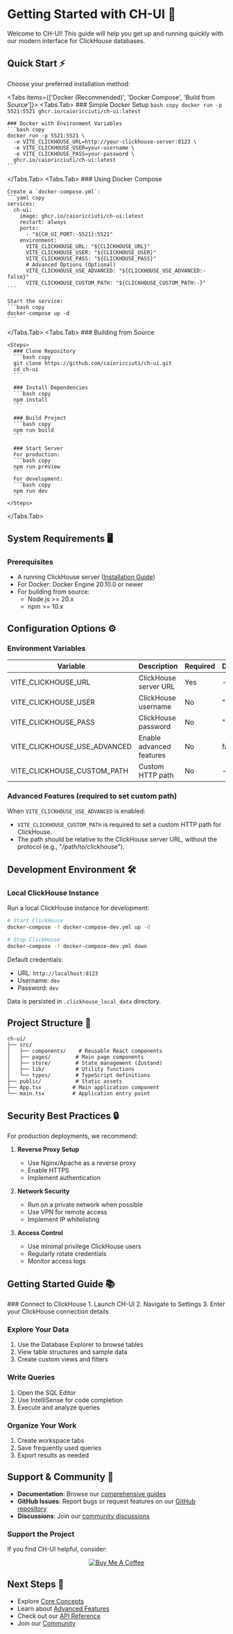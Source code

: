 # Getting Started with CH-UI 🚀

Welcome to CH-UI! This guide will help you get up and running quickly with our modern interface for ClickHouse databases.

## Quick Start ⚡

Choose your preferred installation method:

 
<Tabs items={['Docker (Recommended)', 'Docker Compose', 'Build from Source']}>
  <Tabs.Tab>
    ### Simple Docker Setup
    ```bash copy
    docker run -p 5521:5521 ghcr.io/caioricciuti/ch-ui:latest
    ```
    
    ### Docker with Environment Variables
    ```bash copy
    docker run -p 5521:5521 \
      -e VITE_CLICKHOUSE_URL=http://your-clickhouse-server:8123 \
      -e VITE_CLICKHOUSE_USER=your-username \
      -e VITE_CLICKHOUSE_PASS=your-password \
      ghcr.io/caioricciuti/ch-ui:latest
    ```
  </Tabs.Tab>
  <Tabs.Tab>
    ### Using Docker Compose
    
    Create a `docker-compose.yml`:
    ```yaml copy
    services:
      ch-ui:
        image: ghcr.io/caioricciuti/ch-ui:latest
        restart: always
        ports:
          - "${CH_UI_PORT:-5521}:5521"
        environment:
          VITE_CLICKHOUSE_URL: "${CLICKHOUSE_URL}"
          VITE_CLICKHOUSE_USER: "${CLICKHOUSE_USER}"
          VITE_CLICKHOUSE_PASS: "${CLICKHOUSE_PASS}"
          # Advanced Options (Optional)
          VITE_CLICKHOUSE_USE_ADVANCED: "${CLICKHOUSE_USE_ADVANCED:-false}"
          VITE_CLICKHOUSE_CUSTOM_PATH: "${CLICKHOUSE_CUSTOM_PATH:-}"
    ```

    Start the service:
    ```bash copy
    docker-compose up -d
    ```
  </Tabs.Tab>
  <Tabs.Tab>
    ### Building from Source
    
    <Steps>
      ### Clone Repository
      ```bash copy
      git clone https://github.com/caioricciuti/ch-ui.git
      cd ch-ui
      ```

      ### Install Dependencies
      ```bash copy
      npm install
      ```

      ### Build Project
      ```bash copy
      npm run build
      ```

      ### Start Server
      For production:
      ```bash copy
      npm run preview
      ```
      For development:
      ```bash copy
      npm run dev
      ```
    </Steps>
  </Tabs.Tab>
</Tabs>

## System Requirements 🖥️

### Prerequisites
- A running ClickHouse server ([Installation Guide](https://clickhouse.com/docs/en/install#quick-install))
- For Docker: Docker Engine 20.10.0 or newer
- For building from source:
  - Node.js >= 20.x
  - npm >= 10.x

## Configuration Options ⚙️

### Environment Variables

| Variable | Description | Required | Default |
|----------|-------------|----------|---------|
| VITE_CLICKHOUSE_URL | ClickHouse server URL | Yes | - |
| VITE_CLICKHOUSE_USER | ClickHouse username | No | "" |
| VITE_CLICKHOUSE_PASS | ClickHouse password | No | "" |
| VITE_CLICKHOUSE_USE_ADVANCED | Enable advanced features | No | false |
| VITE_CLICKHOUSE_CUSTOM_PATH | Custom HTTP path | No | - |

### Advanced Features (required to set custom path)
When `VITE_CLICKHOUSE_USE_ADVANCED` is enabled:
-  `VITE_CLICKHOUSE_CUSTOM_PATH` is required to set a custom HTTP path for ClickHouse.
-   The path should be relative to the ClickHouse server URL, without the protocol (e.g., "/path/to/clickhouse").


## Development Environment 🛠️

### Local ClickHouse Instance

Run a local ClickHouse instance for development:

```bash copy
# Start ClickHouse
docker-compose -f docker-compose-dev.yml up -d

# Stop ClickHouse
docker-compose -f docker-compose-dev.yml down
```

Default credentials:
- URL: `http://localhost:8123`
- Username: `dev`
- Password: `dev`

Data is persisted in `.clickhouse_local_data` directory.

## Project Structure 📁

```
ch-ui/
├── src/
│   ├── components/    # Reusable React components
│   ├── pages/        # Main page components
│   ├── store/        # State management (Zustand)
│   ├── lib/          # Utility functions
│   └── types/        # TypeScript definitions
├── public/           # Static assets
├── App.tsx          # Main application component
└── main.tsx         # Application entry point
```

## Security Best Practices 🔒

For production deployments, we recommend:

1. **Reverse Proxy Setup**
   - Use Nginx/Apache as a reverse proxy
   - Enable HTTPS
   - Implement authentication

2. **Network Security**
   - Run on a private network when possible
   - Use VPN for remote access
   - Implement IP whitelisting

3. **Access Control**
   - Use minimal privilege ClickHouse users
   - Regularly rotate credentials
   - Monitor access logs

## Getting Started Guide 📚

<Steps>
### Connect to ClickHouse
1. Launch CH-UI
2. Navigate to Settings
3. Enter your ClickHouse connection details

### Explore Your Data
1. Use the Database Explorer to browse tables
2. View table structures and sample data
3. Create custom views and filters

### Write Queries
1. Open the SQL Editor
2. Use IntelliSense for code completion
3. Execute and analyze queries

### Organize Your Work
1. Create workspace tabs
2. Save frequently used queries
3. Export results as needed
</Steps>

## Support & Community 👥

- **Documentation**: Browse our [comprehensive guides](https://ch-ui.caioricciuti.com/docs)
- **GitHub Issues**: Report bugs or request features on our [GitHub repository](https://github.com/caioricciuti/ch-ui/issues)
- **Discussions**: Join our [community discussions](https://github.com/caioricciuti/ch-ui/discussions)

### Support the Project

If you find CH-UI helpful, consider:

<div align="center">
  <a href="https://buymeacoffee.com/caioricciuti?utm_source=ch-ui-docs&utm_medium=docs">
    <img src="https://img.buymeacoffee.com/button-api/?text=Buy me a coffee&emoji=&slug=caioricciuti&button_colour=FF813F&font_colour=ffffff&font_family=Cookie&outline_colour=000000&coffee_colour=FFDD00" alt="Buy Me A Coffee" />
  </a>
</div>

## Next Steps 🎯

- Explore [Core Concepts](/docs/core-concepts)
- Learn about [Advanced Features](/docs/advanced-features)
- Check out our [API Reference](/docs/api-reference)
- Join our [Community](/docs/community)